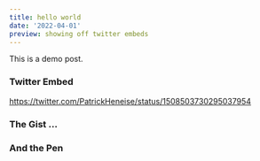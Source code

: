 ```yaml
---
title: hello world
date: '2022-04-01'
preview: showing off twitter embeds
---
```



This is a demo post.

### Twitter Embed

https://twitter.com/PatrickHeneise/status/1508503730295037954

### The Gist ...

<Gist gistLink="PatrickHeneise/bbca1a8c4816f92aa3796db41a4a6203" />

### And the Pen

<CodePen codePenId="PNaGbb" />
